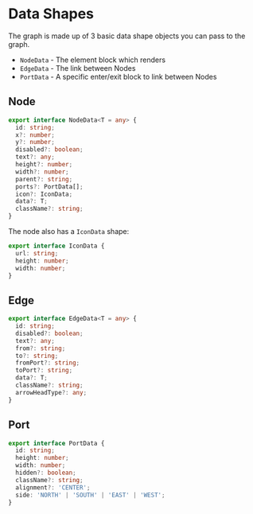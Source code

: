 
<Meta title="Docs/Data Shapes" />

# Data Shapes
The graph is made up of 3 basic data shape objects you
can pass to the graph.

- `NodeData` - The element block which renders
- `EdgeData` - The link between Nodes
- `PortData` - A specific enter/exit block to link between Nodes

## Node
```ts
export interface NodeData<T = any> {
  id: string;
  x?: number;
  y?: number;
  disabled?: boolean;
  text?: any;
  height?: number;
  width?: number;
  parent?: string;
  ports?: PortData[];
  icon?: IconData;
  data?: T;
  className?: string;
}
```

The node also has a `IconData` shape:

```ts
export interface IconData {
  url: string;
  height: number;
  width: number;
}
```

## Edge
```ts
export interface EdgeData<T = any> {
  id: string;
  disabled?: boolean;
  text?: any;
  from?: string;
  to?: string;
  fromPort?: string;
  toPort?: string;
  data?: T;
  className?: string;
  arrowHeadType?: any;
}
```

## Port
```ts
export interface PortData {
  id: string;
  height: number;
  width: number;
  hidden?: boolean;
  className?: string;
  alignment?: 'CENTER';
  side: 'NORTH' | 'SOUTH' | 'EAST' | 'WEST';
}
```
